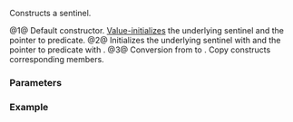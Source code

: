 {{cpp/ranges/take_while_view/sentinel/title|''sentinel''}}
{{cpp/ranges/take_while_view/navbar}}

{{dcl begin}}
{{dcl|num=1|since=c++20|1=
/*sentinel*/() = default;
}}
{{dcl|num=2|since=c++20|1=
constexpr explicit /*sentinel*/( ranges::sentinel_t&lt;Base&gt; end, const Pred* pred );
}}
{{dcl|num=3|since=c++20|1=
constexpr /*sentinel*/( /*sentinel*/&lt;!Const&gt; s )
    requires Const &amp;&amp;
             std::convertible_to&lt;ranges::sentinel_t&lt;V&gt;, ranges::sentinel_t&lt;Base&gt;&gt;;
}}
{{dcl end}}

Constructs a sentinel.

@1@ Default constructor. [[cpp/language/value_initialization|Value-initializes]] the underlying sentinel and the pointer to predicate.
@2@ Initializes the underlying sentinel with {{c|end}} and the pointer to predicate with {{c|pred}}.
@3@ Conversion from {{c|/*sentinel*/&lt;false&gt;}} to {{c|/*sentinel*/&lt;true&gt;}}. Copy constructs corresponding members.

===Parameters===
{{par begin}}
{{par|end|a sentinel representing the end of (possibly const-qualified) {{tt|V}}}}
{{par|pred|a pointer to predicate}}
{{par|i|a {{c|/*sentinel*/&lt;false&gt;}}}}
{{par end}}

===Example===
{{example}}

{{langlinks|de|es|fr|it|ja|pt|ru|zh}}